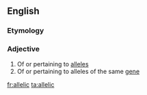 ==English==

===Etymology===
{{suffix|allele|ic}}

===Adjective===
{{en-adj}}

# Of or pertaining to [[allele]]s
# Of or pertaining to alleles of the same [[gene]]

[[fr:allelic]]
[[ta:allelic]]